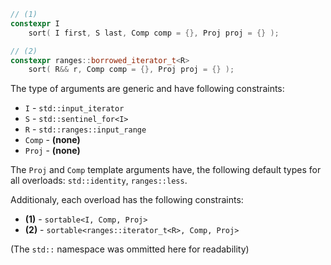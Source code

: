```cpp
// (1)
constexpr I
    sort( I first, S last, Comp comp = {}, Proj proj = {} );

// (2)
constexpr ranges::borrowed_iterator_t<R>
    sort( R&& r, Comp comp = {}, Proj proj = {} );
```

The type of arguments are generic and have following constraints:
- `I` - `std::input_iterator`
- `S` - `std::sentinel_for<I>`
- `R` - `std::ranges::input_range`
- `Comp` - **(none)**
- `Proj` - **(none)**

The `Proj` and `Comp` template arguments have, the following default types for all overloads: `std::identity`, `ranges::less`.

Additionaly, each overload has the following constraints:
- **(1)** - `sortable<I, Comp, Proj>`
- **(2)** - `sortable<ranges::iterator_t<R>, Comp, Proj>`

(The `std::` namespace was ommitted here for readability)
